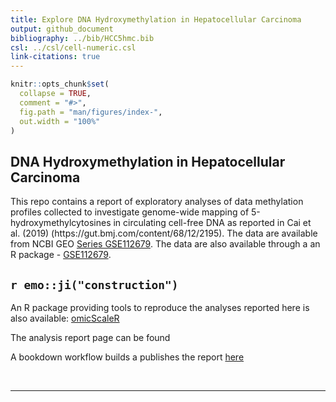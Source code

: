 ```yaml
---
title: Explore DNA Hydroxymethylation in Hepatocellular Carcinoma
output: github_document
bibliography: ../bib/HCC5hmc.bib
csl: ../csl/cell-numeric.csl
link-citations: true
---
```


<!-- index.md is generated from index.Rmd. Please edit that file -->

```r
knitr::opts_chunk$set(
  collapse = TRUE,
  comment = "#>",
  fig.path = "man/figures/index-",
  out.width = "100%"
)
```

## DNA Hydroxymethylation in Hepatocellular Carcinoma

This repo contains a report of exploratory analyses of 
data methylation profiles collected to investigate
genome-wide mapping of 5-hydroxymethylcytosines
in circulating cell-free DNA as reported in Cai et al. (2019)
(https://gut.bmj.com/content/68/12/2195).
The data are available from NCBI GEO 
[Series GSE112679](https://www.ncbi.nlm.nih.gov/geo/query/acc.cgi?acc=GSE112679).
The data are also available through a an R package -
[GSE112679](https://12379monty.github.io/GSE112679).

## `r emo::ji("construction")` 

An R package providing tools to reproduce the analyses 
reported here is also available: [omicScaleR](https://github.com/12379Monty/omicScaleR.git)

The analysis report page can be found 

A bookdown workflow builds a publishes the report 
[here](https://hcc-5hmc-explore.netlify.app/)

<!-- [@Cai:2019aa] pandoc citations dont work on github (github_document?) -->



<br/>


<!-- DOESNT WORK WITH GITHUB
## References
<div id="refs"></div>
-->

-----

<!--

Please note that the 'GSE112679' project is released with a [Contributor Code of Conduct](.github/CODE_OF_CONDUCT.md). By contributing to this project, you agree to abide by its terms.


Rscript -e "rmarkdown::render('index.Rmd')"

# nohup Rscript -e "rmarkdown::render('index.Rmd', rmarkdown::md_document())" > index.log  &
# nohup Rscript -e "rmarkdown::render('index.Rmd')" > index.log  &


-->
